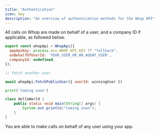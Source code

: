 ```yaml
---
title: "Authentication"
icon: key
description: "An overview of authentication methods for the Whop API"
---
```


All calls on Whop are made on behalf of a user, and a company ID if applicable, as followed below.


<CodeGroup>

```javascript get-user.ts
export const whopApi = WhopApi({
  appApiKey: process.env.WHOP_API_KEY ?? "fallback",
  onBehalfOfUserId: 'YOUR_USER_OR_AN_AGENT_USER',
  companyId: undefined,
});

// fetch another user

await whopApi.FetchPublicUser({ userId: winningUser })
```

```python get-user.py
print('Coming soon')
```

```java get-user.java
class HelloWorld {
    public static void main(String[] args) {
        System.out.println("Coming soon");
    }
}
```

</CodeGroup>

You are able to make calls on behalf of any user using your app.